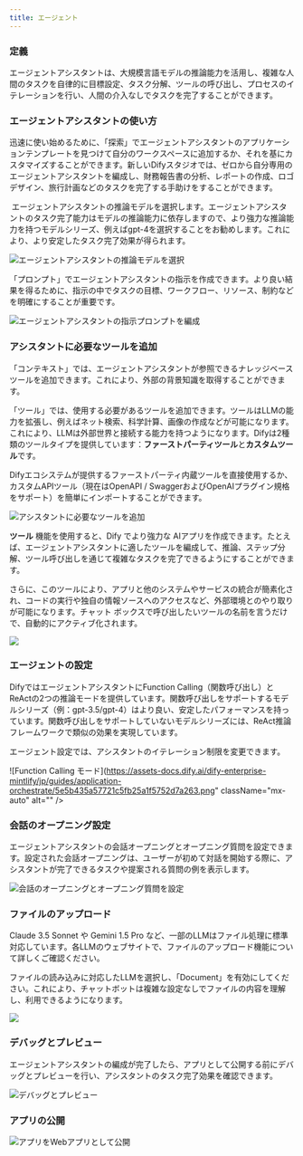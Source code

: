 ```yaml
---
title: エージェント
---
```



### 定義

エージェントアシスタントは、大規模言語モデルの推論能力を活用し、複雑な人間のタスクを自律的に目標設定、タスク分解、ツールの呼び出し、プロセスのイテレーションを行い、人間の介入なしでタスクを完了することができます。

### エージェントアシスタントの使い方

迅速に使い始めるために、「探索」でエージェントアシスタントのアプリケーションテンプレートを見つけて自分のワークスペースに追加するか、それを基にカスタマイズすることができます。新しいDifyスタジオでは、ゼロから自分専用のエージェントアシスタントを編成し、財務報告書の分析、レポートの作成、ロゴデザイン、旅行計画などのタスクを完了する手助けをすることができます。

<div class="image-side-by-side">
  <img src="https://assets-docs.dify.ai/dify-enterprise-mintlify/jp/guides/application-orchestrate/25c0a4a8a1c2d3c83ed2011aba737b5e.png" className="mx-auto" alt="" />
エージェントアシスタントの推論モデルを選択します。エージェントアシスタントのタスク完了能力はモデルの推論能力に依存しますので、より強力な推論能力を持つモデルシリーズ、例えばgpt-4を選択することをお勧めします。これにより、より安定したタスク完了効果が得られます。

![エージェントアシスタントの推論モデルを選択](https://assets-docs.dify.ai/dify-enterprise-mintlify/jp/guides/application-orchestrate/d481cf4f733378ed7cbd5f7cb01418fc.png)

「プロンプト」でエージェントアシスタントの指示を作成できます。より良い結果を得るために、指示の中でタスクの目標、ワークフロー、リソース、制約などを明確にすることが重要です。

![エージェントアシスタントの指示プロンプトを編成](https://assets-docs.dify.ai/dify-enterprise-mintlify/jp/guides/application-orchestrate/76b4807d5d4887740448483692150655.png)

### アシスタントに必要なツールを追加

「コンテキスト」では、エージェントアシスタントが参照できるナレッジベースツールを追加できます。これにより、外部の背景知識を取得することができます。

「ツール」では、使用する必要があるツールを追加できます。ツールはLLMの能力を拡張し、例えばネット検索、科学計算、画像の作成などが可能になります。これにより、LLMは外部世界と接続する能力を持つようになります。Difyは2種類のツールタイプを提供しています：**ファーストパーティツール**と**カスタムツール**です。

Difyエコシステムが提供するファーストパーティ内蔵ツールを直接使用するか、カスタムAPIツール（現在はOpenAPI / SwaggerおよびOpenAIプラグイン規格をサポート）を簡単にインポートすることができます。

![アシスタントに必要なツールを追加](https://assets-docs.dify.ai/dify-enterprise-mintlify/jp/guides/application-orchestrate/f10aa2287ead79c751984ed582625c86.png)

**ツール** 機能を使用すると、Dify でより強力な AIアプリを作成できます。たとえば、エージェントアシスタントに適したツールを編成して、推論、ステップ分解、ツール呼び出しを通じて複雑なタスクを完了できるようにすることができます。

さらに、このツールにより、アプリと他のシステムやサービスの統合が簡素化され、コードの実行や独自の情報ソースへのアクセスなど、外部環境とのやり取りが可能になります。チャット ボックスで呼び出したいツールの名前を言うだけで、自動的にアクティブ化されます。

![](https://assets-docs.dify.ai/dify-enterprise-mintlify/jp/guides/application-orchestrate/bf067815b692fc617c4f23f02e687dd9.png)

### エージェントの設定

DifyではエージェントアシスタントにFunction Calling（関数呼び出し）とReActの2つの推論モードを提供しています。関数呼び出しをサポートするモデルシリーズ（例：gpt-3.5/gpt-4）はより良い、安定したパフォーマンスを持っています。関数呼び出しをサポートしていないモデルシリーズには、ReAct推論フレームワークで類似の効果を実現しています。

エージェント設定では、アシスタントのイテレーション制限を変更できます。

![Function Calling モード](https://assets-docs.dify.ai/dify-enterprise-mintlify/jp/guides/application-orchestrate/5e5b435a57721c5fb25a1f5752d7a263.png"
className="mx-auto"
alt=""
/>
  <img
src="https://assets-docs.dify.ai/dify-enterprise-mintlify/jp/guides/application-orchestrate/7da96fb0bbc2a17c10ee898699cd3d47.png"
className="mx-auto"
alt=""
/>
</div>

### 会話のオープニング設定

エージェントアシスタントの会話オープニングとオープニング質問を設定できます。設定された会話オープニングは、ユーザーが初めて対話を開始する際に、アシスタントが完了できるタスクや提案される質問の例を表示します。

![会話のオープニングとオープニング質問を設定](https://assets-docs.dify.ai/dify-enterprise-mintlify/jp/guides/application-orchestrate/df2f6f23bc2aa6ff65e6560ad45dd94a.png)

### ファイルのアップロード

Claude 3.5 Sonnet や Gemini 1.5 Pro など、一部のLLMはファイル処理に標準対応しています。各LLMのウェブサイトで、ファイルのアップロード機能について詳しくご確認ください。

ファイルの読み込みに対応したLLMを選択し、「Document」を有効にしてください。これにより、チャットボットは複雑な設定なしでファイルの内容を理解し、利用できるようになります。

![](https://assets-docs.dify.ai/2024/11/9f0b7a3c67b58c0bd7926501284cbb7d.png)

### デバッグとプレビュー

エージェントアシスタントの編成が完了したら、アプリとして公開する前にデバッグとプレビューを行い、アシスタントのタスク完了効果を確認できます。

![デバッグとプレビュー](https://assets-docs.dify.ai/dify-enterprise-mintlify/jp/guides/application-orchestrate/50f9f42ad312c9d37a7134562f346392.png)

### アプリの公開

![アプリをWebアプリとして公開](https://assets-docs.dify.ai/dify-enterprise-mintlify/jp/guides/application-orchestrate/1b5934f412cfe0d4c44bfa5ad1a5fc66.png)
